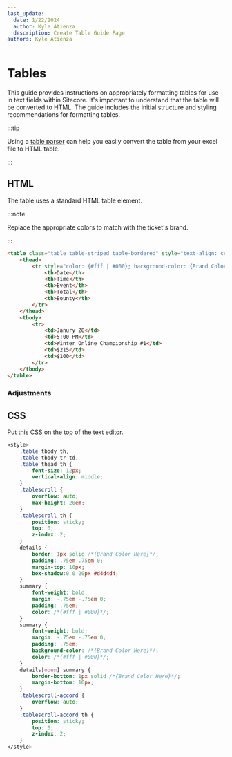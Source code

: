 ```yaml
---
last_update:
  date: 1/22/2024
  author: Kyle Atienza
  description: Create Table Guide Page
authors: Kyle Atienza
---
```


# Tables

This guide provides instructions on appropriately formatting tables for use in text fields within Sitecore. It's important to understand that the table will be converted to HTML. The guide includes the initial structure and styling recommendations for formatting tables.

:::tip

Using a [table parser](https://tableconvert.com/excel-to-html) can help you easily convert the table from your excel file to HTML table.

:::

## HTML

The table uses a standard HTML table element. 

:::note 

Replace the appropriate colors to match with the ticket's brand.

:::

```html
<table class="table table-striped table-bordered" style="text-align: center;">
    <thead>
        <tr style="color: {#fff | #000}; background-color: {Brand Color Here};">
            <th>Date</th>
            <th>Time</th>
            <th>Event</th>
            <th>Total</th>
            <th>Bounty</th>
        </tr>
    </thead>
    <tbody>
        <tr>
            <td>Janury 28</td>
            <td>5:00 PM</td>
            <td>Winter Online Championship #1</td>
            <td>$215</td>
            <td>$100</td>
        </tr>
    </tbody>
</table>

```

### Adjustments

## CSS

Put this CSS on the top of the text editor.

```css
<style>
    .table tbody th, 
    .table tbody tr td, 
    .table thead th {
        font-size: 12px;
        vertical-align: middle;
    }
    .tablescroll { 
        overflow: auto; 
        max-height: 20em; 
    }
    .tablescroll th { 
        position: sticky; 
        top: 0; 
        z-index: 2;
    }
    details { 
        border: 1px solid /*{Brand Color Here}*/; 
        padding: .75em .75em 0; 
        margin-top: 10px; 
        box-shadow:0 0 20px #d4d4d4; 
    }
    summary { 
        font-weight: bold; 
        margin: -.75em -.75em 0; 
        padding: .75em; 
        color: /*{#fff | #000}*/; 
    }
    summary { 
        font-weight: bold; 
        margin: -.75em -.75em 0; 
        padding: .75em; 
        background-color: /*{Brand Color Here}*/; 
        color: /*{#fff | #000}*/; 
    }
    details[open] summary { 
        border-bottom: 1px solid /*{Brand Color Here}*/; 
        margin-bottom: 10px; 
    }
    .tablescroll-accord { 
        overflow: auto;
    }
    .tablescroll-accord th { 
        position: sticky; 
        top: 0; 
        z-index: 2;
    }
</style>
```